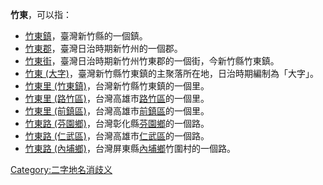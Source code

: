 {{noteTA　
|1 = zh-cn:庄; zh-hk:庄; zh-tw:庄;
}}
'''竹東'''，可以指：
*[[竹東鎮|竹東鎮]]，臺灣新竹縣的一個鎮。
*[[竹東郡|竹東郡]]，臺灣日治時期新竹州的一個郡。
*[[竹東街|竹東街]]，臺灣日治時期新竹州竹東郡的一個街，今新竹縣竹東鎮。
*[[竹東_(大字)|竹東 (大字)]]，臺灣新竹縣竹東鎮的主聚落所在地，日治時期編制為「大字」。
*[[竹東里_(竹東鎮)|竹東里 (竹東鎮)]]，台灣新竹縣竹東鎮的一個里。
*[[竹東里_(路竹區)|竹東里 (路竹區)]]，台灣高雄市[[路竹區|路竹區]]的一個里。
*[[竹東里_(前鎮區)|竹東里 (前鎮區)]]，台灣高雄市[[前鎮區|前鎮區]]的一個里。
*[[竹東路_(芬園鄉)|竹東路 (芬園鄉)]]，台灣彰化縣[[芬園鄉|芬園鄉]]的一個路。
*[[竹東路_(仁武區)|竹東路 (仁武區)]]，台灣高雄市[[仁武區|仁武區]]的一個路。
*[[竹東路_(內埔鄉)|竹東路 (內埔鄉)]]，台灣屏東縣[[內埔鄉|內埔鄉]]竹圍村的一個路。
{{disambig}}
[[Category:二字地名消歧义|Category:二字地名消歧义]]